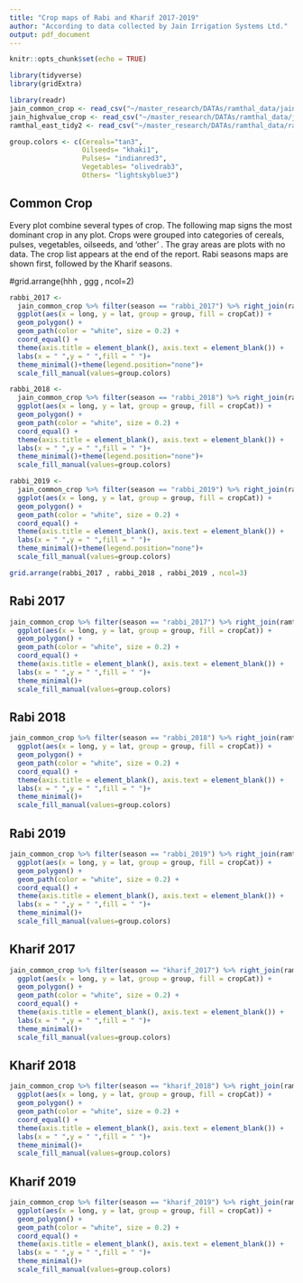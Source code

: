 ```yaml
---
title: "Crop maps of Rabi and Kharif 2017-2019"
author: "According to data collected by Jain Irrigation Systems Ltd."
output: pdf_document
---
```


```r
knitr::opts_chunk$set(echo = TRUE)

library(tidyverse)
library(gridExtra)

library(readr)
jain_common_crop <- read_csv("~/master_research/DATAs/ramthal_data/jain_common_crop.csv")
jain_highvalue_crop <- read_csv("~/master_research/DATAs/ramthal_data/jain_highvalue_crop.csv")
ramthal_east_tidy2 <- read_csv("~/master_research/DATAs/ramthal_data/ramthal_east_tidy2.csv")

group.colors <- c(Cereals="tan3",
                  Oilseeds= "khaki1",
                  Pulses= "indianred3",
                  Vegetables= "olivedrab3",
                  Others= "lightskyblue3")

```

## Common Crop

Every plot combine several types of crop. The following map signs the most dominant crop in any plot.
Crops were grouped into categories of cereals, pulses, vegetables, oilseeds, and 'other' . The gray areas are plots with no data. The crop list appears at the end of the report.
Rabi seasons maps are shown first, followed by the Kharif seasons.


#grid.arrange(hhh , ggg , ncol=2)
```r

rabbi_2017 <- 
  jain_common_crop %>% filter(season == "rabbi_2017") %>% right_join(ramthal_east_tidy2) %>% 
  ggplot(aes(x = long, y = lat, group = group, fill = cropCat)) +
  geom_polygon() +
  geom_path(color = "white", size = 0.2) +
  coord_equal() +
  theme(axis.title = element_blank(), axis.text = element_blank()) +
  labs(x = " ",y = " ",fill = " ")+
  theme_minimal()+theme(legend.position="none")+ 
  scale_fill_manual(values=group.colors)

rabbi_2018 <- 
  jain_common_crop %>% filter(season == "rabbi_2018") %>% right_join(ramthal_east_tidy2) %>% 
  ggplot(aes(x = long, y = lat, group = group, fill = cropCat)) +
  geom_polygon() +
  geom_path(color = "white", size = 0.2) +
  coord_equal() +
  theme(axis.title = element_blank(), axis.text = element_blank()) +
  labs(x = " ",y = " ",fill = " ")+
  theme_minimal()+theme(legend.position="none")+ 
  scale_fill_manual(values=group.colors)

rabbi_2019 <- 
  jain_common_crop %>% filter(season == "rabbi_2019") %>% right_join(ramthal_east_tidy2) %>% 
  ggplot(aes(x = long, y = lat, group = group, fill = cropCat)) +
  geom_polygon() +
  geom_path(color = "white", size = 0.2) +
  coord_equal() +
  theme(axis.title = element_blank(), axis.text = element_blank()) +
  labs(x = " ",y = " ",fill = " ")+
  theme_minimal()+theme(legend.position="none")+ 
  scale_fill_manual(values=group.colors)

grid.arrange(rabbi_2017 , rabbi_2018 , rabbi_2019 , ncol=3)

```



## Rabi 2017

```r

jain_common_crop %>% filter(season == "rabbi_2017") %>% right_join(ramthal_east_tidy2) %>% 
  ggplot(aes(x = long, y = lat, group = group, fill = cropCat)) +
  geom_polygon() +
  geom_path(color = "white", size = 0.2) +
  coord_equal() +
  theme(axis.title = element_blank(), axis.text = element_blank()) +
  labs(x = " ",y = " ",fill = " ")+
  theme_minimal()+
  scale_fill_manual(values=group.colors)

```

## Rabi 2018

```r
jain_common_crop %>% filter(season == "rabbi_2018") %>% right_join(ramthal_east_tidy2) %>% 
  ggplot(aes(x = long, y = lat, group = group, fill = cropCat)) +
  geom_polygon() +
  geom_path(color = "white", size = 0.2) +
  coord_equal() +
  theme(axis.title = element_blank(), axis.text = element_blank()) +
  labs(x = " ",y = " ",fill = " ")+
  theme_minimal()+
  scale_fill_manual(values=group.colors)

```

## Rabi 2019

```r

jain_common_crop %>% filter(season == "rabbi_2019") %>% right_join(ramthal_east_tidy2) %>% 
  ggplot(aes(x = long, y = lat, group = group, fill = cropCat)) +
  geom_polygon() +
  geom_path(color = "white", size = 0.2) +
  coord_equal() +
  theme(axis.title = element_blank(), axis.text = element_blank()) +
  labs(x = " ",y = " ",fill = " ")+
  theme_minimal()+
  scale_fill_manual(values=group.colors)

```

## Kharif 2017

```r

jain_common_crop %>% filter(season == "kharif_2017") %>% right_join(ramthal_east_tidy2) %>% 
  ggplot(aes(x = long, y = lat, group = group, fill = cropCat)) +
  geom_polygon() +
  geom_path(color = "white", size = 0.2) +
  coord_equal() +
  theme(axis.title = element_blank(), axis.text = element_blank()) +
  labs(x = " ",y = " ",fill = " ")+
  theme_minimal()+
  scale_fill_manual(values=group.colors)

```

## Kharif 2018

```r
jain_common_crop %>% filter(season == "kharif_2018") %>% right_join(ramthal_east_tidy2) %>% 
  ggplot(aes(x = long, y = lat, group = group, fill = cropCat)) +
  geom_polygon() +
  geom_path(color = "white", size = 0.2) +
  coord_equal() +
  theme(axis.title = element_blank(), axis.text = element_blank()) +
  labs(x = " ",y = " ",fill = " ")+
  theme_minimal()+
  scale_fill_manual(values=group.colors)

```

## Kharif 2019

```r

jain_common_crop %>% filter(season == "kharif_2019") %>% right_join(ramthal_east_tidy2) %>% 
  ggplot(aes(x = long, y = lat, group = group, fill = cropCat)) +
  geom_polygon() +
  geom_path(color = "white", size = 0.2) +
  coord_equal() +
  theme(axis.title = element_blank(), axis.text = element_blank()) +
  labs(x = " ",y = " ",fill = " ")+
  theme_minimal()+
  scale_fill_manual(values=group.colors)

```

